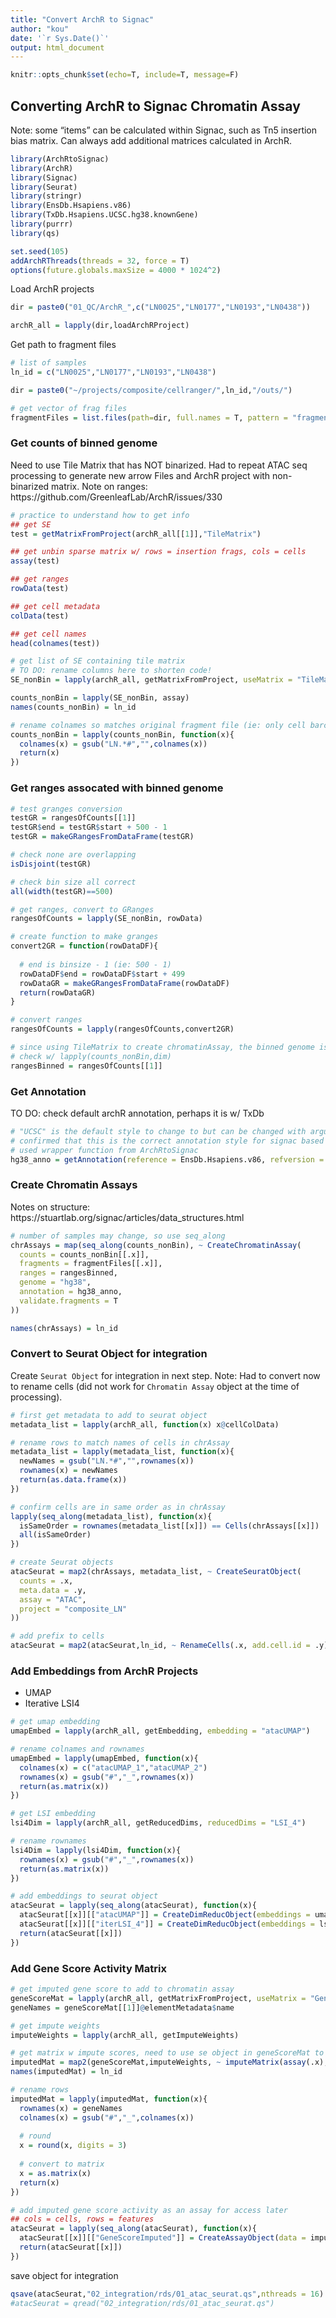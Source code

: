 ```yaml
---
title: "Convert ArchR to Signac"
author: "kou"
date: '`r Sys.Date()`'
output: html_document
---
```


```r
knitr::opts_chunk$set(echo=T, include=T, message=F)
```

## Converting ArchR to Signac Chromatin Assay
Note: some "items" can be calculated within Signac, such as Tn5 insertion bias matrix. Can always add additional matrices calculated in ArchR.
```r
library(ArchRtoSignac)
library(ArchR)
library(Signac)
library(Seurat)
library(stringr)
library(EnsDb.Hsapiens.v86)
library(TxDb.Hsapiens.UCSC.hg38.knownGene)
library(purrr)
library(qs)

set.seed(105)
addArchRThreads(threads = 32, force = T)
options(future.globals.maxSize = 4000 * 1024^2)
```

Load ArchR projects
```r
dir = paste0("01_QC/ArchR_",c("LN0025","LN0177","LN0193","LN0438"))

archR_all = lapply(dir,loadArchRProject)
```

Get path to fragment files
```r
# list of samples
ln_id = c("LN0025","LN0177","LN0193","LN0438")

dir = paste0("~/projects/composite/cellranger/",ln_id,"/outs/")

# get vector of frag files
fragmentFiles = list.files(path=dir, full.names = T, pattern = "fragments.tsv.gz$")
```

### Get counts of binned genome
Need to use Tile Matrix that has NOT binarized. 
Had to repeat ATAC seq processing to generate new arrow Files and ArchR project with non-binarized matrix. 
Note on ranges: https://github.com/GreenleafLab/ArchR/issues/330
```r
# practice to understand how to get info
## get SE
test = getMatrixFromProject(archR_all[[1]],"TileMatrix")

## get unbin sparse matrix w/ rows = insertion frags, cols = cells
assay(test)

## get ranges
rowData(test)

## get cell metadata
colData(test)

## get cell names
head(colnames(test))
```

```r
# get list of SE containing tile matrix
# TO DO: rename columns here to shorten code! 
SE_nonBin = lapply(archR_all, getMatrixFromProject, useMatrix = "TileMatrix")

counts_nonBin = lapply(SE_nonBin, assay)
names(counts_nonBin) = ln_id

# rename colnames so matches original fragment file (ie: only cell barcode, no "LNXXXX#" prefix)
counts_nonBin = lapply(counts_nonBin, function(x){
  colnames(x) = gsub("LN.*#","",colnames(x)) 
  return(x)
})
```

### Get ranges assocated with binned genome
```r
# test granges conversion
testGR = rangesOfCounts[[1]]
testGR$end = testGR$start + 500 - 1
testGR = makeGRangesFromDataFrame(testGR)

# check none are overlapping
isDisjoint(testGR)

# check bin size all correct
all(width(testGR)==500)
```

```r
# get ranges, convert to GRanges
rangesOfCounts = lapply(SE_nonBin, rowData)

# create function to make granges
convert2GR = function(rowDataDF){
  
  # end is binsize - 1 (ie: 500 - 1)
  rowDataDF$end = rowDataDF$start + 499 
  rowDataGR = makeGRangesFromDataFrame(rowDataDF)
  return(rowDataGR)
}

# convert ranges
rangesOfCounts = lapply(rangesOfCounts,convert2GR)

# since using TileMatrix to create chromatinAssay, the binned genome is the same for all samples
# check w/ lapply(counts_nonBin,dim)
rangesBinned = rangesOfCounts[[1]]
```


### Get Annotation
TO DO: check default archR annotation, perhaps it is w/ TxDb
```r
# "UCSC" is the default style to change to but can be changed with argument seqStyle
# confirmed that this is the correct annotation style for signac based on signac vignette
# used wrapper function from ArchRtoSignac
hg38_anno = getAnnotation(reference = EnsDb.Hsapiens.v86, refversion = "hg38", seqStyle = "UCSC")
```

### Create Chromatin Assays
Notes on structure: https://stuartlab.org/signac/articles/data_structures.html
```r
# number of samples may change, so use seq_along
chrAssays = map(seq_along(counts_nonBin), ~ CreateChromatinAssay(
  counts = counts_nonBin[[.x]],
  fragments = fragmentFiles[[.x]],
  ranges = rangesBinned,
  genome = "hg38",
  annotation = hg38_anno,
  validate.fragments = T
))

names(chrAssays) = ln_id
```

### Convert to Seurat Object for integration
Create `Seurat Object` for integration in next step.
Note: Had to convert now to rename cells (did not work for `Chromatin Assay` object at the time of processing).
```r
# first get metadata to add to seurat object
metadata_list = lapply(archR_all, function(x) x@cellColData)

# rename rows to match names of cells in chrAssay
metadata_list = lapply(metadata_list, function(x){
  newNames = gsub("LN.*#","",rownames(x))
  rownames(x) = newNames
  return(as.data.frame(x))
})

# confirm cells are in same order as in chrAssay
lapply(seq_along(metadata_list), function(x){
  isSameOrder = rownames(metadata_list[[x]]) == Cells(chrAssays[[x]])
  all(isSameOrder)
})

# create Seurat objects
atacSeurat = map2(chrAssays, metadata_list, ~ CreateSeuratObject(
  counts = .x,
  meta.data = .y,
  assay = "ATAC",
  project = "composite_LN"
))

# add prefix to cells
atacSeurat = map2(atacSeurat,ln_id, ~ RenameCells(.x, add.cell.id = .y))
```

### Add Embeddings from ArchR Projects
- UMAP
- Iterative LSI4
```r
# get umap embedding
umapEmbed = lapply(archR_all, getEmbedding, embedding = "atacUMAP")

# rename colnames and rownames
umapEmbed = lapply(umapEmbed, function(x){
  colnames(x) = c("atacUMAP_1","atacUMAP_2")
  rownames(x) = gsub("#","_",rownames(x))
  return(as.matrix(x))
})

# get LSI embedding
lsi4Dim = lapply(archR_all, getReducedDims, reducedDims = "LSI_4")

# rename rownames
lsi4Dim = lapply(lsi4Dim, function(x){
  rownames(x) = gsub("#","_",rownames(x))
  return(as.matrix(x))
})

# add embeddings to seurat object
atacSeurat = lapply(seq_along(atacSeurat), function(x){
  atacSeurat[[x]][["atacUMAP"]] = CreateDimReducObject(embeddings = umapEmbed[[x]], key = "atacUMAP_", assay = "ATAC")
  atacSeurat[[x]][["iterLSI_4"]] = CreateDimReducObject(embeddings = lsi4Dim[[x]], key = "atacIterLSI4_", assay = "ATAC")
  return(atacSeurat[[x]])
})
```

### Add Gene Score Activity Matrix
```r
# get imputed gene score to add to chromatin assay
geneScoreMat = lapply(archR_all, getMatrixFromProject, useMatrix = "GeneScoreMatrix", verbose=F)
geneNames = geneScoreMat[[1]]@elementMetadata$name

# get impute weights
imputeWeights = lapply(archR_all, getImputeWeights)

# get matrix w impute scores, need to use se object in geneScoreMat to get gene names (rows)
imputedMat = map2(geneScoreMat,imputeWeights, ~ imputeMatrix(assay(.x),.y))
names(imputedMat) = ln_id

# rename rows
imputedMat = lapply(imputedMat, function(x){
  rownames(x) = geneNames
  colnames(x) = gsub("#","_",colnames(x)) 
  
  # round
  x = round(x, digits = 3)
  
  # convert to matrix
  x = as.matrix(x)
  return(x)
})

# add imputed gene score activity as an assay for access later
## cols = cells, rows = features
atacSeurat = lapply(seq_along(atacSeurat), function(x){
  atacSeurat[[x]][["GeneScoreImputed"]] = CreateAssayObject(data = imputedMat[[x]])
  return(atacSeurat[[x]])
})
```

save object for integration
```r
qsave(atacSeurat,"02_integration/rds/01_atac_seurat.qs",nthreads = 16)
#atacSeurat = qread("02_integration/rds/01_atac_seurat.qs")
```